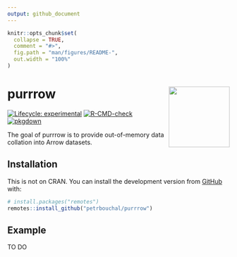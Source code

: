 ```yaml
---
output: github_document
---
```


<!-- README.md is generated from README.Rmd. Please edit that file -->

```r
knitr::opts_chunk$set(
  collapse = TRUE,
  comment = "#>",
  fig.path = "man/figures/README-",
  out.width = "100%"
)
```

# purrrow <a href='http://petrbouchal.xyz/purrrow'><img src='man/figures/logo.png' align="right" height="138" /></a>

<!-- badges: start -->
[![Lifecycle: experimental](https://img.shields.io/badge/lifecycle-experimental-orange.svg)](https://www.tidyverse.org/lifecycle/#experimental)
[![R-CMD-check](https://github.com/petrbouchal/purrrow/workflows/R-CMD-check/badge.svg)](https://github.com/petrbouchal/purrrow/actions)
[![pkgdown](https://github.com/petrbouchal/purrrow/workflows/pkgdown/badge.svg)](https://github.com/petrbouchal/purrrow/actions)
<!-- badges: end -->

The goal of purrrow is to provide out-of-memory data collation into Arrow datasets. 

## Installation

This is not on CRAN. You can install the development version from [GitHub](https://github.com/) with:

``` r
# install.packages("remotes")
remotes::install_github("petrbouchal/purrrow")
```

## Example

TO DO
